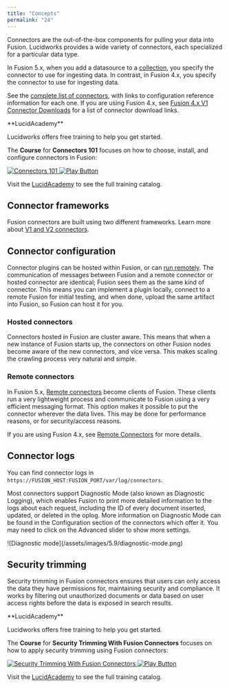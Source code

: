 ```yaml
---
title: "Concepts"
permalink: "24"
---
```


Connectors are the out-of-the-box components for pulling your data into Fusion. Lucidworks provides a wide variety of connectors, each specialized for a particular data type.

In Fusion 5.x, when you add a datasource to a [collection](/fusion/5.9/8831/collections), you specify the connector to use for ingesting data. In contrast, in Fusion 4.x, you specify the connector to use for ingesting data.

See the [complete list of connectors](/fusion-connectors/63/configuration-reference), with links to configuration reference information for each one. If you are using Fusion 4.x, see [Fusion 4.x V1 Connector Downloads](/fusion-connectors/5e5d7o/fusion-4-x-v-1-connector-downloads) for a list of connector download links.

<Note>
**LucidAcademy**

Lucidworks offers free training to help you get started.

The **Course** for **Connectors 101** focuses on how to choose, install, and configure connectors in Fusion:

<Frame>
  <a href="https://academy.lucidworks.com/connectors-101" target="_blank">
    <div class="note-image-wrapper">
      <img noZoom src="/assets/images/training-covers/connectors.jpg" alt="Connectors 101" class="note-image" />
      <img noZoom src="/images/play-btn.svg" alt="Play Button" class="note-image-overlay" />
    </div>
  </a>
</Frame>


Visit the [LucidAcademy](https://academy.lucidworks.com) to see the full training catalog.

</Note>



## Connector frameworks

Fusion connectors are built using two different frameworks. Learn more about [V1 and V2 connectors](/fusion-connectors/331vyj/v-1-and-v-2-connectors).

## Connector configuration

Connector plugins can be hosted within Fusion, or can [run remotely](#remote-connectors). The communication of messages between Fusion and a remote connector or hosted connector are identical; Fusion sees them as the same kind of connector. This means you can implement a plugin locally, connect to a remote Fusion for initial testing, and when done, upload the same artifact into Fusion, so Fusion can host it for you.

### Hosted connectors

Connectors hosted in Fusion are cluster aware. This means that when a new instance of Fusion starts up, the connectors on other Fusion nodes become aware of the new connectors, and vice versa. This makes scaling the crawling process very natural and simple.

### Remote connectors

In Fusion 5.x, [Remote connectors](/fusion-connectors/8xhsoc/remote-v-2-connectors) become clients of Fusion. These clients run a very lightweight process and communicate to Fusion using a very efficient messaging format. This option makes it possible to put the connector wherever the data lives. This may be done for performance reasons, or for security/access reasons.

If you are using Fusion 4.x, see [Remote Connectors](/fusion-connectors/22/remote-connectors) for more details.

## Connector logs

You can find connector logs in `https://FUSION_HOST:FUSION_PORT/var/log/connectors`.

Most connectors support Diagnostic Mode (also known as Diagnostic Logging), which enables Fusion to print more detailed information to the logs about each request, including the ID of every document inserted, updated, or deleted in the oplog. More information on Diagnostic Mode can be found in the Configuration section of the connectors which offer it. You may need to click on the Advanced slider to show more settings.

<Frame>![Diagnostic mode](/assets/images/5.9/diagnostic-mode.png)</Frame>

## Security trimming

Security trimming in Fusion connectors ensures that users can only access the data they have permissions for, maintaining security and compliance. It works by filtering out unauthorized documents or data based on user access rights before the data is exposed in search results.

<Note>
**LucidAcademy**

Lucidworks offers free training to help you get started.

The **Course** for **Security Trimming With Fusion Connectors** focuses on how to apply security trimming using Fusion connectors:

<Frame>
  <a href="https://academy.lucidworks.com/security-trimming-with-fusion-connectors" target="_blank">
    <div class="note-image-wrapper">
      <img noZoom src="/assets/images/training-covers/security-trimming-connectors.png" alt="Security Trimming With Fusion Connectors" class="note-image" />
      <img noZoom src="/images/play-btn.svg" alt="Play Button" class="note-image-overlay" />
    </div>
  </a>
</Frame>


Visit the [LucidAcademy](https://academy.lucidworks.com) to see the full training catalog.

</Note>


